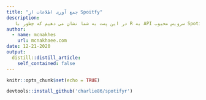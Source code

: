```yaml
---
title: "جمع آوری اطلاعات از Spoitfy"
description:
   در این پست به شما نشان می دهیم که چطور با R به API سرویس محبوب Spotify دسترسی پیدا کنیم و مجموعه از اطلاعات مختلف در خصوص آهنگ‌های ایرانی را جمع کنیم.
author:
  - name: mcnakhes
    url: mcnakhaee.com
date: 12-21-2020
output:
  distill::distill_article:
    self_contained: false
---
```



```r
knitr::opts_chunk$set(echo = TRUE)
```

```r
devtools::install_github('charlie86/spotifyr')
```

